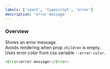 ```yaml
---
labels: ['react', 'typescript', 'error']
description: 'error message'
---
```



### Overview
Shows an error message.  
Avoids rendering when prop `children` is empty.  
Uses error color from css variable `--error-color`.
<br />

```js live=true
<Error>error message!</Error>
```